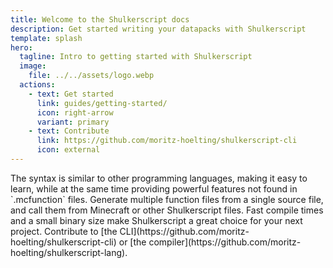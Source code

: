 ```yaml
---
title: Welcome to the Shulkerscript docs
description: Get started writing your datapacks with Shulkerscript
template: splash
hero:
  tagline: Intro to getting started with Shulkerscript
  image:
    file: ../../assets/logo.webp
  actions:
    - text: Get started
      link: guides/getting-started/
      icon: right-arrow
      variant: primary
    - text: Contribute
      link: https://github.com/moritz-hoelting/shulkerscript-cli
      icon: external
---
```




<CardGrid stagger>
	<Card title="Simple Syntax" icon="seti:html">
		The syntax is similar to other programming languages, making it easy to learn, 
		while at the same time providing powerful features not found in `.mcfunction` files.
	</Card>
	<Card title="Easy Functions" icon="add-document">
		Generate multiple function files from a single source file, and call them from Minecraft or other Shulkerscript files.
	</Card>
	<Card title="Written in Rust" icon="seti:rust">
		Fast compile times and a small binary size make Shulkerscript a great choice for your next project.
	</Card>
	<Card title="Contribute to this project" icon="github">
		Contribute to [the CLI](https://github.com/moritz-hoelting/shulkerscript-cli) or [the compiler](https://github.com/moritz-hoelting/shulkerscript-lang).
	</Card>
</CardGrid>


